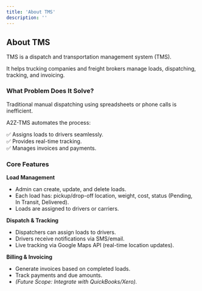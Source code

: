 ```yaml
---
title: 'About TMS'
description: ''
---
```


## About TMS

TMS is a dispatch and transportation management system (TMS).

It helps trucking companies and freight brokers manage loads, dispatching, tracking, and invoicing.

### What Problem Does It Solve?

Traditional manual dispatching using spreadsheets or phone calls is inefficient.

A2Z-TMS automates the process:

✅ Assigns loads to drivers seamlessly.  
✅ Provides real-time tracking.  
✅ Manages invoices and payments.

### Core Features

**Load Management**

- Admin can create, update, and delete loads.
- Each load has: pickup/drop-off location, weight, cost, status (Pending, In Transit, Delivered).
- Loads are assigned to drivers or carriers.

**Dispatch & Tracking**

- Dispatchers can assign loads to drivers.
- Drivers receive notifications via SMS/email.
- Live tracking via Google Maps API (real-time location updates).

**Billing & Invoicing**

- Generate invoices based on completed loads.
- Track payments and due amounts.
- _(Future Scope: Integrate with QuickBooks/Xero)._
